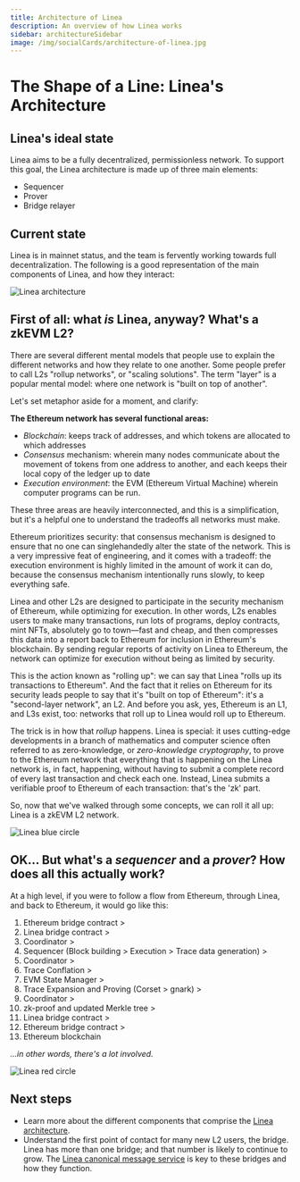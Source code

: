 ```yaml
---
title: Architecture of Linea
description: An overview of how Linea works
sidebar: architectureSidebar
image: /img/socialCards/architecture-of-linea.jpg
---
```


# The Shape of a Line: Linea's Architecture

## Linea's ideal state

Linea aims to be a fully decentralized, permissionless network. To support this goal, the Linea architecture is made up of three main elements:

- Sequencer
- Prover
- Bridge relayer

## Current state

Linea is in mainnet status, and the team is fervently working towards full decentralization. 
The following is a good representation of the main components of Linea, and how they interact:

<div class="center-container">
  <div class="img-large">
    <img
      src="/img/architecture/index/Linea_architecture_map.png"
      alt="Linea architecture"
    />
  </div>
</div>

## First of all: what _is_ Linea, anyway? What's a zkEVM L2?

There are several different mental models that people use to explain the different
networks and how they relate to one another. Some people prefer to call L2s "rollup networks", 
or "scaling solutions". The term "layer" is a popular mental model: where one network is "built on top of another". 

Let's set metaphor aside for a moment, and clarify:

**The Ethereum network has several functional areas:**

- _Blockchain_: keeps track of addresses, and which tokens are allocated to 
which addresses
- _Consensus_ mechanism: wherein many nodes communicate about the movement of 
tokens from one address to another, and each keeps their local copy of the ledger up to date
- _Execution environment_: the EVM (Ethereum Virtual Machine) wherein computer programs can be run. 

These three areas are heavily interconnected, and this is a simplification, but it's a helpful 
one to understand the tradeoffs all networks must make.

Ethereum prioritizes security: that consensus mechanism is designed to ensure that no one can 
singlehandedly alter the state of the network. This is a very impressive feat of engineering, 
and it comes with a tradeoff: the execution environment is highly limited in the amount of work 
it can do, because the consensus mechanism intentionally runs slowly, to keep everything safe.

Linea and other L2s are designed to participate in the security mechanism of Ethereum, 
while optimizing for execution. In other words, L2s enables users to make many transactions, run 
lots of programs, deploy contracts, mint NFTs, absolutely go to town—fast and cheap, and then compresses this data into a report back to Ethereum for inclusion in Ethereum's blockchain. By sending regular 
reports of activity on Linea to Ethereum, the network can optimize for execution without being as 
limited by security.

This is the action known as "rolling up": we can say that Linea "rolls up its transactions to 
Ethereum". And the fact that it relies on Ethereum for its security leads people to say 
that it's "built on top of Ethereum": it's a "second-layer network", an L2. And before you ask, 
yes, Ethereum is an L1, and L3s exist, too: networks that roll up to Linea would roll up to 
Ethereum.

The trick is in how that _rollup_ happens. Linea is special: it uses cutting-edge developments in 
a branch of mathematics and computer science often referred to as zero-knowledge, or 
_zero-knowledge cryptography_, to prove to the Ethereum network that everything that is happening 
on the Linea network is, in fact, happening, without having to submit a complete record of every 
last transaction and check each one. Instead, Linea submits a verifiable proof to Ethereum of each transaction: that's the 'zk' part.

So, now that we've walked through some concepts, we can roll it all up: Linea is a zkEVM L2 
network.

<div class="center-container">
  <div class="img-xsmall">
    <img
      src="/img/architecture/index/Linea_bluecircle.png"
      alt="Linea blue circle"
    />
  </div>
</div>

## OK... But what's a _sequencer_ and a _prover_? How does all this actually work?

At a high level, if you were to follow a flow from Ethereum, through Linea, and back to Ethereum, it would go like this:

1. Ethereum bridge contract >
2. Linea bridge contract >
3. Coordinator >
4. Sequencer (Block building > Execution > Trace data generation) >
5. Coordinator >
6. Trace Conflation >
7. EVM State Manager >
8. Trace Expansion and Proving (Corset > gnark) >
9. Coordinator >
10. zk-proof and updated Merkle tree >
11. Linea bridge contract >
12. Ethereum bridge contract >
13. Ethereum blockchain

_...in other words, there's a lot involved._

<div class="center-container">
  <div class="img-xsmall">
    <img
      src="/img/architecture/index/Linea_redcircle.png"
      alt="Linea red circle"
    />
  </div>
</div>

## Next steps

- Learn more about the different components that comprise the [Linea architecture](./stack/index.mdx).
- Understand the first point of contact for many new L2 users, the bridge. Linea has more than one bridge; and that number is likely to continue to 
grow. The [Linea canonical message service](./stack/canonical-msg-service/index.mdx) is key to these bridges and how they function.
